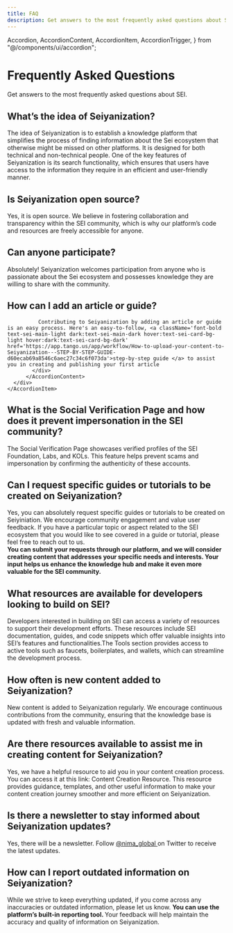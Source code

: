```yaml
---
title: FAQ
description: Get answers to the most frequently asked questions about SEI.
---
```


  Accordion,
  AccordionContent,
  AccordionItem,
  AccordionTrigger,
} from "@/components/ui/accordion";

<div className='pb-12'>
  <div className="mb-12 py-20  header h-[256px]">
    <div className="mx-auto px-6 max-w-[90rem]">
      <h1 className="text-3xl md:text-5xl font-bold mb-4 text-sei-heading-dark">
       Frequently Asked Questions
    </h1>
      <span className="opacity-80 text-xl text-sei-subheading-dark">
      Get answers to the most frequently asked questions about SEI.
      </span>
    </div>
  </div>
  <div className=" flex flex-col gap-6 mt-8 px-6 w-full faq-container">
  <Card>
    <Accordion type="single" collapsible>
      <AccordionItem value="item-1">
        <div className="flex flex-col gap-4">
          <AccordionTrigger> <h2 className="text-xl font-semibold">What’s the idea of Seiyanization?</h2> </AccordionTrigger>
            <AccordionContent>
              <div className='text-sei-subheading-light dark:text-sei-subheading-dark text-base'>
              The idea of Seiyanization is to establish a knowledge platform that simplifies the process of finding information about the Sei ecosystem that otherwise might be missed on other platforms. It is designed for both technical and non-technical people. One of the key features of Seiyanization is its search functionality, which ensures that users have access to the information they require in an efficient and user-friendly manner.
              </div>
          </AccordionContent>
        </div>
      </AccordionItem>
  </Accordion>
 </Card>
 <Card>
    <Accordion type="single" collapsible>
      <AccordionItem value="item-1">
        <div className="flex flex-col gap-4">
          <AccordionTrigger> <h2 className="text-xl font-semibold">Is Seiyanization open source?</h2> </AccordionTrigger>
            <AccordionContent>
              <div className='text-sei-subheading-light dark:text-sei-subheading-dark text-base'>
               Yes, it is open source. We believe in fostering collaboration and transparency within the SEI community, which is why our platform’s code and resources are freely accessible for anyone.
              </div>
          </AccordionContent>
        </div>
      </AccordionItem>
  </Accordion>
 </Card>

<Card>
  <Accordion type="single" collapsible>
    <AccordionItem value="item-1">
      <div className="flex flex-col gap-4">
        <AccordionTrigger> <h2 className="text-xl font-semibold"> Can anyone participate?</h2> </AccordionTrigger>
          <AccordionContent>
            <div className='text-sei-subheading-light dark:text-sei-subheading-dark text-base'>
              Absolutely! Seiyanization welcomes participation from anyone who is passionate about the Sei ecosystem and possesses knowledge they are willing to share with the community.
            </div>
          </AccordionContent>
      </div>
    </AccordionItem>
  </Accordion>
 </Card>

<Card>
  <Accordion type="single" collapsible>
    <AccordionItem value="item-1">
      <div className="flex flex-col gap-4">
        <AccordionTrigger> <h2 className="text-xl font-semibold"> How can I add an article or guide?</h2> </AccordionTrigger>
          <AccordionContent>
            <div className='text-sei-subheading-light dark:text-sei-subheading-dark text-base'>
            
              Contributing to Seiyanization by adding an article or guide is an easy process. Here's an easy-to-follow, <a className='font-bold text-sei-main-light dark:text-sei-main-dark hover:text-sei-card-bg-light hover:dark:text-sei-card-bg-dark' href='https://app.tango.us/app/workflow/How-to-upload-your-content-to-Seiyanization---STEP-BY-STEP-GUIDE-d60ecab69a8546c6aec27c34c6f073da'>step-by-step guide </a> to assist you in creating and publishing your first article
            </div>
          </AccordionContent>
      </div>
    </AccordionItem>
  </Accordion>
 </Card>



 
 <Card>
  <Accordion type="single" collapsible>
    <AccordionItem value="item-1">
      <div className="flex flex-col gap-4">
        <AccordionTrigger> <h2 className="text-xl font-semibold text-left">What is the Social Verification Page and how does it prevent impersonation in the SEI community?</h2> </AccordionTrigger>
          <AccordionContent>
            <div className='text-sei-subheading-light dark:text-sei-subheading-dark text-base'>
            The Social Verification Page showcases verified profiles of the SEI Foundation, Labs, and KOLs. This feature helps prevent scams and impersonation by confirming the authenticity of these accounts.
            </div>
          </AccordionContent>
      </div>
    </AccordionItem>
  </Accordion>
 </Card>

 <Card>
  <Accordion type="single" collapsible>
    <AccordionItem value="item-1">
      <div className="flex flex-col gap-4">
        <AccordionTrigger> <h2 className="text-xl font-semibold">Can I request specific guides or tutorials to be created on Seiyanization? </h2> </AccordionTrigger>
          <AccordionContent>
            <div className='text-sei-subheading-light dark:text-sei-subheading-dark text-base'>
              Yes, you can absolutely request specific guides or tutorials to be created on Seiyiniation. We encourage community engagement and value user feedback. If you have a particular topic or aspect related to the SEI ecosystem that you would like to see covered in a guide or tutorial, please feel free to reach out to us. 
              <br/>
              <b>You can submit your requests through our platform, and we will consider creating content that addresses your specific needs and interests. Your input helps us enhance the knowledge hub and make it even more valuable for the SEI community. </b>
            </div>
          </AccordionContent>
      </div>
    </AccordionItem>
  </Accordion>
 </Card>


 <Card>
  <Accordion type="single" collapsible>
    <AccordionItem value="item-1">
      <div className="flex flex-col gap-4">
        <AccordionTrigger> <h2 className="text-xl font-semibold">What resources are available for developers looking to build on SEI?</h2> </AccordionTrigger>
          <AccordionContent>
            <div className='text-sei-subheading-light dark:text-sei-subheading-dark text-base'>
              Developers interested in building on SEI can access a variety of resources to support their development efforts. These resources include SEI documentation, guides, and code snippets which offer valuable insights into SEI’s features and functionalities.The Tools section provides access to active tools such as faucets, boilerplates, and wallets, which can streamline the development process. 
            </div>
          </AccordionContent>
      </div>
    </AccordionItem>
  </Accordion>
 </Card>

<Card>
  <Accordion type="single" collapsible>
    <AccordionItem value="item-1">
      <div className="flex flex-col gap-4">
        <AccordionTrigger> <h2 className="text-xl font-semibold">How often is new content added to Seiyanization?</h2> </AccordionTrigger>
          <AccordionContent>
            <div className='text-sei-subheading-light dark:text-sei-subheading-dark text-base'>
              New content is added to Seiyanization regularly. We encourage continuous contributions from the community, ensuring that the knowledge base is updated with fresh and valuable information.
            </div>
          </AccordionContent>
      </div>
    </AccordionItem>
  </Accordion>
 </Card>

<Card>
  <Accordion type="single" collapsible>
    <AccordionItem value="item-1">
      <div className="flex flex-col gap-4">
        <AccordionTrigger> <h2 className="text-xl font-semibold">Are there resources available to assist me in creating content for Seiyanization?</h2> </AccordionTrigger>
          <AccordionContent>
            <div className='text-sei-subheading-light dark:text-sei-subheading-dark text-base'>
              Yes, we have a helpful resource to aid you in your content creation process. You can access it at this link: Content Creation Resource. This resource provides guidance, templates, and other useful information to make your content creation journey smoother and more efficient on Seiyanization.
            </div>
          </AccordionContent>
      </div>
    </AccordionItem>
  </Accordion>
 </Card>

  
  <Card>
  <Accordion type="single" collapsible>
    <AccordionItem value="item-1">
      <div className="flex flex-col gap-4">
        <AccordionTrigger> <h2 className="text-xl font-semibold">Is there a newsletter to stay informed about Seiyanization updates?</h2> </AccordionTrigger>
          <AccordionContent>
            <div className='text-sei-subheading-light dark:text-sei-subheading-dark text-base'>
              Yes, there will be a newsletter. Follow <a className='font-bold text-sei-main-light dark:text-sei-main-dark hover:text-sei-card-bg-light hover:dark:text-sei-card-bg-dark' href='https://twitter.com/nima_global'>@nima_global </a> on Twitter to receive the latest updates. 
            </div>
          </AccordionContent>
      </div>
    </AccordionItem>
  </Accordion>
 </Card>

 <Card>
  <Accordion type="single" collapsible>
    <AccordionItem value="item-1">
      <div className="flex flex-col gap-4">
        <AccordionTrigger> <h2 className="text-xl font-semibold">How can I report outdated information on Seiyanization?</h2> </AccordionTrigger>
          <AccordionContent>
            <div className='text-sei-subheading-light dark:text-sei-subheading-dark text-base'>
              While we strive to keep everything updated, if you come across any inaccuracies or outdated information, please let us know. <b> You can use the platform’s built-in reporting tool. </b>  Your feedback will help maintain the accuracy and quality of information on Seiyanization. 
            </div>
          </AccordionContent>
      </div>
    </AccordionItem>
  </Accordion>
 </Card>
</div>
</div>
